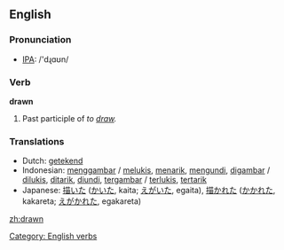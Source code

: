 ==English==

{{rank|bit|Indian|produce|826|drawn|field|street|attempt}}

=== Pronunciation ===
*[[w:IPA|IPA]]: /'dɻɑʊn/

=== Verb ===
'''drawn'''
# Past participle of ''to [[draw]].''

=== Translations ===
*Dutch: [[getekend]]
*Indonesian: [[gambar|menggambar]] / [[lukis|melukis]], [[tarik|menarik]], [[undi|mengundi]], [[gambar|digambar]] / [[lukis|dilukis]], [[tarik|ditarik]], [[undi|diundi]], [[gambar|tergambar]] / [[lukis|terlukis]], [[tarik|tertarik]]
*Japanese: [[描いた]] ([[かいた]], kaita; [[えがいた]], egaita), [[描かれた]] ([[かかれた]], kakareta; [[えがかれた]], egakareta)

[[Category: English verbs]]

[[zh:drawn]]